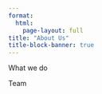 ```yaml
---
format:
  html:
    page-layout: full
title: "About Us"
title-block-banner: true
---
```


::: {#heading}
What we do
:::

::: {#heading}
Team
:::
